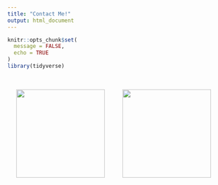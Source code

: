 ```yaml
---
title: "Contact Me!"
output: html_document
---
```


```r
knitr::opts_chunk$set(
  message = FALSE,
  echo = TRUE
)
library(tidyverse)
```

<br>

<a href="https://github.com/krhablutzel"><img src="images/GitHub.png" align="left" height="200px" width="200px" hspace="20" /></a><a href="https://www.linkedin.com/in/kathleen-hablutzel/"><img src="images/LinkedIn.png" align="left" height="200px" width="200px" hspace="20" /></a>

<br>


